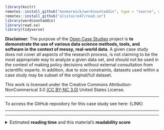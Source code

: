 ```r
library(knitr)
remotes::install_github("benmarwick/wordcountaddin", type = "source", dependencies = TRUE)
remotes::install_github("alistaire47/read.so")
library(wordcountaddin)
library(read.so)
library(tidyverse)
```

<!--
The disclaimer block, license block, and funding info generally will not need updated

Please update the access information (e.g., github link and data access)
as well as any system or server requirements to work with the data

This also includes information on estimated reading time and readability. This should not need updated.
-->

::: {.disclaimer_block}

**Disclaimer**: The purpose of the [Open Case Studies](https://opencasestudies.github.io){target="_blank"} project is **to demonstrate the use of various data science methods, tools, and software in the context of messy, real-world data**. A given case study does not cover all aspects of the research process, is not claiming to be the most appropriate way to analyze a given data set, and should not be used in the context of making policy decisions without external consultation from scientific experts. In addition, due to size constraints, datasets used within a case study may be subset of the original/full dataset.

:::

::: {.license_block}

This work is licensed under the Creative Commons Attribution-NonCommerical 3.0 [(CC BY-NC 3.0)](https://creativecommons.org/licenses/by-nc/3.0/us/){target="_blank"}  United States License.

:::

<!--
Funding info should be included here
-->

---

<!--
UPDATE: ACCESS Information (github source and data)
In this space, provide an open access link to the case study source files.
This is necessary for users to get access to case study data, at a minimum.
See the following example from a previous case study (prior to Motivation section): https://www.opencasestudies.org/ocs-bp-co2-emissions/
-->

To access the GitHub repository for this case study see here: {LINK}

<!--
If the data isn't in the main github repository, be sure to describe and link to the open source location of the data and how to access it
-->

<!--
Include bioOCSdata package information once ready/applicable
-->

---

<!--
UPDATE: SYSTEM, SERVER, or MOCK COMPUTING Information:

In this space, provide any necessary system requirements or instructions on how to access a server (if necessary)
or submit a mock computing job within the learnr environment in order to receive pre-processed datasets (if necessary).
In essence this section is useful to provide information to learners on how to work with the data and follow along with this case study.
This section may not be needed for all case studies and can be removed if not
-->

---

<details><summary>Estimated **reading time** and this material's **readability score**</summary>

**Reading Time: ** `{r} round({{wordcount}} / 200, 0) ` minutes

The total reading time for this case study is calculated by finding a word count using a [quarto extension](https://github.com/christopherkenny/wordcount/tree/main) and estimating time based on an average adult reading speed of 200 words per minute.

***

**Readability Score: **

A readability index estimates the reading difficulty level of a particular text. Flesch-Kincaid, FORCAST, and SMOG are three common readability indices that were calculated for this case study via [koRpus](https://github.com/unDocUMeantIt/koRpus). These indices provide an estimation of the minimum reading level required to comprehend this case study by grade and age.

```r
rt = wordcountaddin::readability("index.qmd", quiet=TRUE) # producing readability markdown table
df = read.so::read.md(rt) %>% dplyr::select(index, grade, age) %>%  # reading table into dataframe, selecting relevant factors
  tidyr::drop_na() %>% dplyr::mutate(grade = round(as.numeric(grade)), # dropping rows with missing values, rounding age and grade columns
                                     age = round(as.numeric(age))
                                     )
knitr::kable(df, format="markdown")
```

***

</details>
